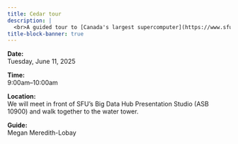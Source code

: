 ```yaml
---
title: Cedar tour
description: |
  <br>A guided tour to [Canada's largest supercomputer](https://www.sfu.ca/research/institutes-centres-facilities/other-facilities/supercomputer-cedar.html). You will see the racks of interconnected computers, learn about our various hardware, as well as the cooling and powering systems.
title-block-banner: true
---
```


:::{.topdef}

**Date:** \
Tuesday, June 11, 2025

**Time:** \
9:00am–10:00am

**Location:** \
We will meet in front of SFU's Big Data Hub Presentation Studio (ASB 10900) and walk together to the water tower.

**Guide:** \
Megan Meredith-Lobay

:::
